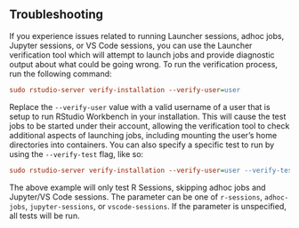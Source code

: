 ## Troubleshooting {#launcher-troubleshooting}

If you experience issues related to running Launcher sessions, adhoc jobs, Jupyter sessions, or VS Code sessions, you can use the Launcher verification tool which will attempt to launch jobs and provide diagnostic output about what could be going wrong. To run the verification process, run the following command:

```ini
sudo rstudio-server verify-installation --verify-user=user
```

Replace the `--verify-user` value with a valid username of a user that is setup to run RStudio Workbench in your installation. This will cause the test jobs to be started under their account, allowing the verification tool to check additional aspects of launching jobs, including mounting the user's home directories into containers. You can also specify a specific test to run by using the `--verify-test` flag, like so:

```ini
sudo rstudio-server verify-installation --verify-user=user --verify-test=r-sessions
```

The above example will only test R Sessions, skipping adhoc jobs and Jupyter/VS Code sessions. The parameter can be one of `r-sessions`, `adhoc-jobs`, `jupyter-sessions`, or `vscode-sessions`. If the parameter is unspecified, all tests will be run.
